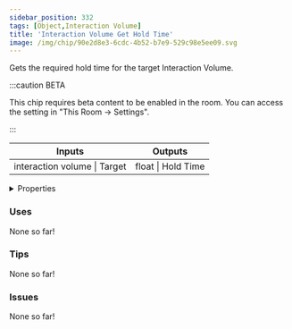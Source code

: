 ```yaml
---
sidebar_position: 332
tags: [Object,Interaction Volume]
title: 'Interaction Volume Get Hold Time'
image: /img/chip/90e2d8e3-6cdc-4b52-b7e9-529c98e5ee09.svg
---
```


Gets the required hold time for the target Interaction Volume.

:::caution BETA

This chip requires beta content to be enabled in the room. You can access the setting in "This Room -> Settings".

:::

<IChip uuid="90e2d8e3-6cdc-4b52-b7e9-529c98e5ee09"/>

<table><thead><tr><th>Inputs</th><th>Outputs</th></tr></thead><tbody><tr><td>interaction volume | Target</td><td>float | Hold Time</td></tr></tbody></table>

<details>
  <summary>Properties</summary>
  <div>
    <div>
    <table>
      <tbody>
        <tr>
          <td>Is beta required?</td>
          <td>Yes</td>
        </tr>
        <tr>
          <td>Is chip a trolling risk?</td>
          <td>No</td>
        </tr>
        <tr>
          <td>Is chip a role assignment risk?</td>
          <td>No</td>
        </tr>
        <tr>
          <td>Chip UUID</td>
          <td>90e2d8e3-6cdc-4b52-b7e9-529c98e5ee09</td>
        </tr>
        <tr>
          <td>Room availability</td>
          <td>Available everywhere</td>
        </tr>
      </tbody>
    </table>
    </div>
  </div>
</details>

### Uses

None so far!

### Tips

None so far!

### Issues

None so far!